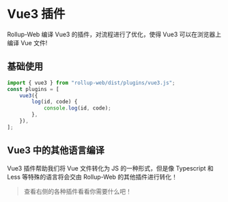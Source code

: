 
# Vue3 插件

Rollup-Web 编译 Vue3 的插件，对流程进行了优化，使得 Vue3 可以在浏览器上编译 Vue 文件!

## 基础使用

```ts
import { vue3 } from "rollup-web/dist/plugins/vue3.js";
const plugins = [
    vue3({
        log(id, code) {
            console.log(id, code);
        },
    }),
];
```

## Vue3 中的其他语言编译

Vue3 插件帮助我们将 Vue 文件转化为 JS 的一种形式，但是像 Typescript 和 Less 等特殊的语言将会交由 Rollup-Web 的其他插件进行转化！

> 查看右侧的各种插件看看你需要什么吧！
